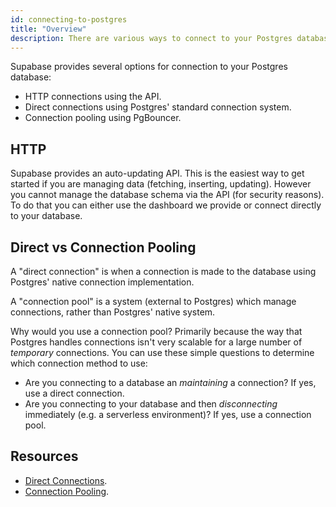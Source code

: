 ```yaml
---
id: connecting-to-postgres
title: "Overview"
description: There are various ways to connect to your Postgres database.
---
```


Supabase provides several options for connection to your Postgres database:

- HTTP connections using the API.  
- Direct connections using Postgres' standard connection system.
- Connection pooling using PgBouncer.

## HTTP 

Supabase provides an auto-updating API. This is the easiest way to get started if you are managing data (fetching, inserting, updating). However you cannot manage the database schema 
via the API (for security reasons). To do that you can either use the dashboard we provide or connect directly to your database.

## Direct vs Connection Pooling

A "direct connection" is when a connection is made to the database using Postgres' native connection implementation. 

A "connection pool" is a system (external to Postgres)
which manage connections, rather than Postgres' native system.

Why would you use a connection pool? Primarily because the way that Postgres handles connections isn't very scalable for a large number of _temporary_ connections. 
You can use these simple questions to determine which connection method to use:

- Are you connecting to a database an _maintaining_ a connection? If yes, use a direct connection.
- Are you connecting to your database and then _disconnecting_ immediately (e.g. a serverless environment)? If yes, use a connection pool.

## Resources 

- [Direct Connections](/docs/guides/database/connecting/direct-connections).
- [Connection Pooling](/docs/guides/database/connecting/connection-pooling).

